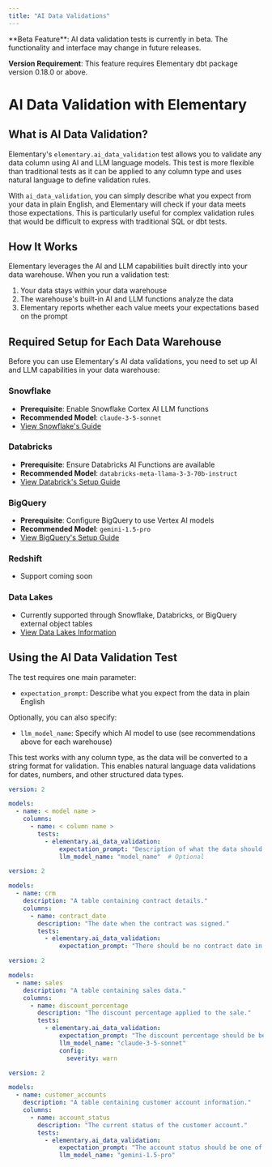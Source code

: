 ```yaml
---
title: "AI Data Validations"
---
```


<Note type="warning">
  **Beta Feature**: AI data validation tests is currently in beta. The functionality and interface may change in future releases.
  
  **Version Requirement**: This feature requires Elementary dbt package version 0.18.0 or above.
</Note>

# AI Data Validation with Elementary

## What is AI Data Validation?

Elementary's `elementary.ai_data_validation` test allows you to validate any data column using AI and LLM language models. This test is more flexible than traditional tests as it can be applied to any column type and uses natural language to define validation rules.

With `ai_data_validation`, you can simply describe what you expect from your data in plain English, and Elementary will check if your data meets those expectations. This is particularly useful for complex validation rules that would be difficult to express with traditional SQL or dbt tests.

## How It Works

Elementary leverages the AI and LLM capabilities built directly into your data warehouse. When you run a validation test:

1. Your data stays within your data warehouse
2. The warehouse's built-in AI and LLM functions analyze the data
3. Elementary reports whether each value meets your expectations based on the prompt

## Required Setup for Each Data Warehouse

Before you can use Elementary's AI data validations, you need to set up AI and LLM capabilities in your data warehouse:

### Snowflake
- **Prerequisite**: Enable Snowflake Cortex AI LLM functions
- **Recommended Model**: `claude-3-5-sonnet`
- [View Snowflake's Guide](/data-tests/unstructured-data-tests/snowflake)

### Databricks
- **Prerequisite**: Ensure Databricks AI Functions are available
- **Recommended Model**: `databricks-meta-llama-3-3-70b-instruct`
- [View Databrick's Setup Guide](/data-tests/unstructured-data-tests/databricks)

### BigQuery
- **Prerequisite**: Configure BigQuery to use Vertex AI models
- **Recommended Model**: `gemini-1.5-pro`
- [View BigQuery's Setup Guide](/data-tests/unstructured-data-tests/bigquery)

### Redshift
- Support coming soon

### Data Lakes
- Currently supported through Snowflake, Databricks, or BigQuery external object tables
- [View Data Lakes Information](/data-tests/unstructured-data-tests/data-lakes)

## Using the AI Data Validation Test

The test requires one main parameter:
- `expectation_prompt`: Describe what you expect from the data in plain English

Optionally, you can also specify:
- `llm_model_name`: Specify which AI model to use (see recommendations above for each warehouse)

<Info>
  This test works with any column type, as the data will be converted to a string format for validation. This enables natural language data validations for dates, numbers, and other structured data types.
</Info>

<RequestExample>

```yml Models
version: 2

models:
  - name: < model name >
    columns:
      - name: < column name >
        tests:
          - elementary.ai_data_validation:
              expectation_prompt: "Description of what the data should satisfy"
              llm_model_name: "model_name"  # Optional
```

```yml Example - Date Validation
version: 2

models:
  - name: crm
    description: "A table containing contract details."
    columns:
      - name: contract_date
        description: "The date when the contract was signed."
        tests:
          - elementary.ai_data_validation:
              expectation_prompt: "There should be no contract date in the future"
```

```yml Example - Numeric Validation
version: 2

models:
  - name: sales
    description: "A table containing sales data."
    columns:
      - name: discount_percentage
        description: "The discount percentage applied to the sale."
        tests:
          - elementary.ai_data_validation:
              expectation_prompt: "The discount percentage should be between 0 and 50, and should only be a whole number."
              llm_model_name: "claude-3-5-sonnet"
              config:
                severity: warn
```

```yml Example - Complex Validation
version: 2

models:
  - name: customer_accounts
    description: "A table containing customer account information."
    columns:
      - name: account_status
        description: "The current status of the customer account."
        tests:
          - elementary.ai_data_validation:
              expectation_prompt: "The account status should be one of: 'active', 'inactive', 'suspended', or 'pending'. If the account is 'suspended', there should be a reason code in the suspension_reason column."
              llm_model_name: "gemini-1.5-pro"
```

</RequestExample>

